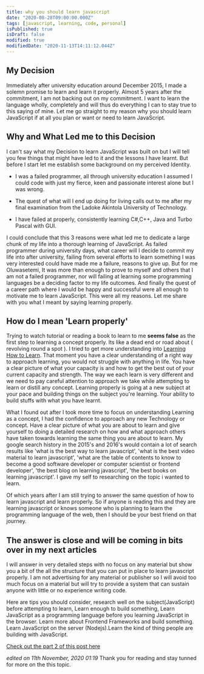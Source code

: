 ```yaml
---
title: why you should learn javascript
date: "2020-08-28T09:00:00.000Z"
tags: [javascript, learning, code, personal]
isPublished: true
isDraft: false
modified: true
modifiedDate: "2020-11-13T14:11:12.044Z"
---
```


## My Decision

Immediately after university education around December 2015, I made a solemn
promise to learn and learn it properly. Almost 5 years after the commitment, I
am not backing out on my commitment. I want to learn the language wholly,
completely and will thus do everything I can to stay true to this saying of
mine. Let me go straight to my reason why you should learn JavaScript if at all
you plan or want or need to learn JavaScript.

## Why and What Led me to this Decision

I can't say what my Decision to learn JavaScript was built on but I will tell
you few things that might have led to it and the lessons I have learnt. But
before I start let me establish some background on my perceived Identity.

- I was a failed programmer, all through university education I assumed I could
  code with just my fierce, keen and passionate interest alone but I was wrong.

- The quest of what will I end up doing for living calls out to me after my
  final examination from the Ladoke Akintola University of Technology.

- I have failed at properly, consistently learning C#,C++, Java and Turbo Pascal
  with GUI.

I could conclude that this 3 reasons were what led me to dedicate a large chunk
of my life into a thorough learning of JavaScript. As failed programmer during
university days, what career will I decide to commit my life into after
university, failing from several efforts to learn something I was very
interested could have made me a failure, reasons to give up. But for me
Oluwasetemi, It was more than enough to prove to myself and others that I am not
a failed programmer, nor will failing at learning some programming languages be
a deciding factor to my life outcomes. And finally the quest of a career path
where I would be happy and successful were all enough to motivate me to learn
JavaScript. This were all my reasons. Let me share with you what I meant by
saying learning properly.

## How do I mean 'Learn properly'

Trying to watch tutorial or reading a book to learn to me **seems false** as the
first step to learning a concept properly. Its like a dead end or road about (
revolving round a spot ). I tried to get more understanding into
[Learning How to Learn](https://www.coursera.org/learn/learning-how-to-learn).
That moment you have a clear understanding of a right way to approach learning,
you would not struggle with anything in life. You have a clear picture of what
your capacity is and how to get the best out of your current capacity and
strength. The way we each learn is very different and we need to pay careful
attention to approach we take while attempting to learn or distill any concept.
Learning properly is going at a new subject at your pace and building things on
the subject you're learning. Your ability to build stuffs with what you have
learnt.

What I found out after I took more time to focus on understanding Learning as a
concept, I had the confidence to approach any new Technology or concept. Have a
clear picture of what you are about to learn and give yourself to doing a
detailed research on how and what approach others have taken towards learning
the same thing you are about to learn. My google search history in the 2015's
and 2016's would contain a lot of search results like 'what is the best way to
learn javascript', 'what is the best video material to learn javascript', 'what
are the table of contents to know to become a good software developer or
computer scientist or frontend developer', 'the best blog on learning
javascript', 'the best books on learning javascript'. I gave my self to
researching on the topic i wanted to learn.

Of which years after I am still trying to answer the same question of how to
learn javascript and learn properly. So if anyone is reading this and they are
learning javascript or knows someone who is planning to learn the programming
language of the web, then I should be your best friend on that journey.

## The answer is close and will be coming in bits over in my next articles

I will answer in very detailed steps with no focus on any material but show you
a bit of the all the structure that you can put in place to learn javascript
properly. I am not advertising for any material or publisher so I will avoid too
much focus on a material but will try to provide a system that can sustain
anyone with little or no experience writing code.

Here are tips you should consider, research well on the subject(JavaScript)
before attempting to learn, Learn enough to build something, Learn JavaScript as
a programming language before you learning JavaScript in the browser. Learn more
about Frontend Frameworks and build something. Learn JavaScript on the server
(Nodejs).Learn the kind of thing people are building with JavaScript.

[Check out the part 2 of this post here](https://www.oluwasetemi.dev/learn-javascript-properly/)

_edited on 11th November, 2020 01:19_ Thank you for reading and stay tunned for
more on the this topic.

